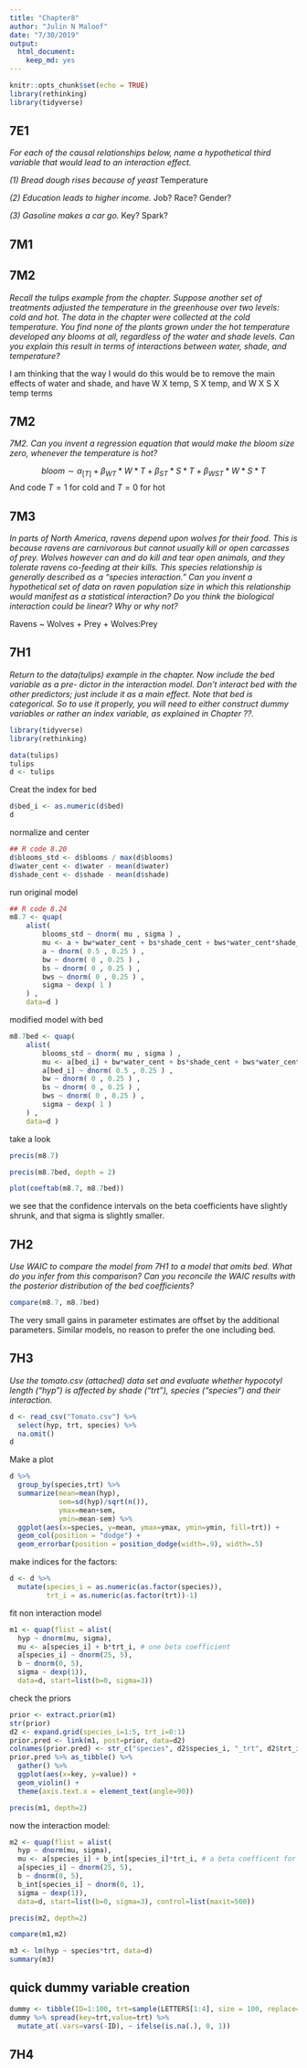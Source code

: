 ```yaml
---
title: "Chapter8"
author: "Julin N Maloof"
date: "7/30/2019"
output: 
  html_document: 
    keep_md: yes
---
```


```r
knitr::opts_chunk$set(echo = TRUE)
library(rethinking)
library(tidyverse)
```

## 7E1
_For each of the causal relationships below, name a hypothetical third variable that would lead to an interaction effect._

_(1) Bread dough rises because of yeast_
Temperature

_(2) Education leads to higher income._
Job? Race? Gender?

_(3) Gasoline makes a car go._
Key? Spark?

## 7M1

## 7M2

_Recall the tulips example from the chapter. Suppose another set of treatments adjusted the temperature in the greenhouse over two levels: cold and hot. The data in the chapter were collected at the cold temperature. You find none of the plants grown under the hot temperature developed any blooms at all, regardless of the water and shade levels. Can you explain this result in terms of interactions between water, shade, and temperature?_

I am thinking that the way I would do this would be to remove the main effects of water and shade, and have W X temp, S X temp, and W X S X temp terms

## 7M2

_7M2. Can you invent a regression equation that would make the bloom size zero, whenever the temperature is hot?_

$$
bloom \sim \alpha_{[T]} + \beta_{WT} * W * T + \beta_{ST}*S*T + \beta_{WST}*W*S*T
$$
And code $T=1$ for cold and $T=0$ for hot

## 7M3

_In parts of North America, ravens depend upon wolves for their food. This is because ravens are carnivorous but cannot usually kill or open carcasses of prey. Wolves however can and do kill and tear open animals, and they tolerate ravens co-feeding at their kills. This species relationship is generally described as a “species interaction.” Can you invent a hypothetical set of data on raven population size in which this relationship would manifest as a statistical interaction? Do you think the biological interaction could be linear? Why or why not?_

Ravens ~ Wolves + Prey + Wolves:Prey

## 7H1
_Return to the data(tulips) example in the chapter. Now include the bed variable as a pre- dictor in the interaction model. Don’t interact bed with the other predictors; just include it as a main effect. Note that bed is categorical. So to use it properly, you will need to either construct dummy variables or rather an index variable, as explained in Chapter ??._

```r
library(tidyverse)
library(rethinking)
```

```r
data(tulips)
tulips
d <- tulips
```

Creat the index for bed
```r
d$bed_i <- as.numeric(d$bed)
d
```

normalize and center
```r
## R code 8.20
d$blooms_std <- d$blooms / max(d$blooms)
d$water_cent <- d$water - mean(d$water)
d$shade_cent <- d$shade - mean(d$shade)
```

run original model
```r
## R code 8.24
m8.7 <- quap(
    alist(
        blooms_std ~ dnorm( mu , sigma ) ,
        mu <- a + bw*water_cent + bs*shade_cent + bws*water_cent*shade_cent ,
        a ~ dnorm( 0.5 , 0.25 ) ,
        bw ~ dnorm( 0 , 0.25 ) ,
        bs ~ dnorm( 0 , 0.25 ) ,
        bws ~ dnorm( 0 , 0.25 ) ,
        sigma ~ dexp( 1 )
    ) ,
    data=d )
```

modified model with bed
```r
m8.7bed <- quap(
    alist(
        blooms_std ~ dnorm( mu , sigma ) ,
        mu <- a[bed_i] + bw*water_cent + bs*shade_cent + bws*water_cent*shade_cent ,
        a[bed_i] ~ dnorm( 0.5 , 0.25 ) ,
        bw ~ dnorm( 0 , 0.25 ) ,
        bs ~ dnorm( 0 , 0.25 ) ,
        bws ~ dnorm( 0 , 0.25 ) ,
        sigma ~ dexp( 1 )
    ) ,
    data=d )
```

take a look
```r
precis(m8.7)
```

```r
precis(m8.7bed, depth = 2)
```

```r
plot(coeftab(m8.7, m8.7bed))
```

we see that the confidence intervals on the beta coefficients have slightly shrunk, and that sigma is slightly smaller.

## 7H2
_Use WAIC to compare the model from 7H1 to a model that omits bed. What do you infer from this comparison? Can you reconcile the WAIC results with the posterior distribution of the bed coefficients?_

```r
compare(m8.7, m8.7bed)
```

The very small gains in parameter estimates are offset by the additional parameters. Similar models, no reason to prefer the one including bed.

## 7H3

_Use the tomato.csv (attached) data set and evaluate whether hypocotyl length ("hyp") is affected by shade ("trt"), species ("species") and their interaction._

```r
d <- read_csv("Tomato.csv") %>%
  select(hyp, trt, species) %>%
  na.omit()
d
```

Make a plot
```r
d %>%
  group_by(species,trt) %>%
  summarize(mean=mean(hyp), 
            sem=sd(hyp)/sqrt(n()), 
            ymax=mean+sem,
            ymin=mean-sem) %>%
  ggplot(aes(x=species, y=mean, ymax=ymax, ymin=ymin, fill=trt)) +
  geom_col(position = "dodge") +
  geom_errorbar(position = position_dodge(width=.9), width=.5)
```

make indices for the factors:
```r
d <- d %>%
  mutate(species_i = as.numeric(as.factor(species)),
         trt_i = as.numeric(as.factor(trt))-1)
```


fit non interaction model
```r
m1 <- quap(flist = alist(
  hyp ~ dnorm(mu, sigma),
  mu <- a[species_i] + b*trt_i, # one beta coefficient
  a[species_i] ~ dnorm(25, 5),
  b ~ dnorm(0, 5),
  sigma ~ dexp(1)),
  data=d, start=list(b=0, sigma=3))
```

check the priors
```r
prior <- extract.prior(m1)
str(prior)
d2 <- expand.grid(species_i=1:5, trt_i=0:1)
prior.pred <- link(m1, post=prior, data=d2)
colnames(prior.pred) <- str_c("species", d2$species_i, "_trt", d2$trt_i)
prior.pred %>% as_tibble() %>%
  gather() %>%
  ggplot(aes(x=key, y=value)) +
  geom_violin() +
  theme(axis.text.x = element_text(angle=90))
```


```r
precis(m1, depth=2)
```

now the interaction model:
```r
m2 <- quap(flist = alist(
  hyp ~ dnorm(mu, sigma),
  mu <- a[species_i] + b_int[species_i]*trt_i, # a beta coefficent for each species
  a[species_i] ~ dnorm(25, 5),
  b ~ dnorm(0, 5),
  b_int[species_i] ~ dnorm(0, 1),
  sigma ~ dexp(1)),
  data=d, start=list(b=0, sigma=3), control=list(maxit=500))
```

```r
precis(m2, depth=2)
```

```r
compare(m1,m2)
```

```r
m3 <- lm(hyp ~ species*trt, data=d)
summary(m3)
```


## quick dummy variable creation

```r
dummy <- tibble(ID=1:100, trt=sample(LETTERS[1:4], size = 100, replace=TRUE))
dummy %>% spread(key=trt,value=trt) %>%
  mutate_at(.vars=vars(-ID), ~ ifelse(is.na(.), 0, 1))
```

## 7H4

```r

```

